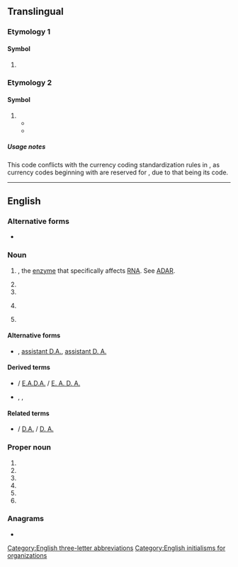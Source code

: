 {{also|Appendix:Variations of "ada"}}
==Translingual==

===Etymology 1===

====Symbol====
{{mul-symbol}}

# {{IATA|Adana Şakirpaşa Airport||Adana||Turkey}}

===Etymology 2===

====Symbol====
{{mul-symbol}}

# {{ISO 4217|unoff=1|crypto=1|Cardano (blockchain platform)|Cardano}}
#* {{quote-book|it|termlang=mul|url=http://tesi.luiss.it/23608/1/685441_SPITALERI_FEDERICO_Tesi%20e%20riassunto%20Federico%20Spitaleri.pdf|title=Definizione di mappe percettive delle criptovalute con maggiore capitalizzazione attraverso l’utilizzo del multidimensional scaling|author=Federico Spitaleri|genre=thesis|publisher=Luiss Guido Carli|year=2017–2018|page=38|passage=La fornitura di '''ADA''' attualmente in circolazione ammonta a 25.927.070.538 unità, mentre la fornitura totale è fissata a 31.112.483.745 '''ADA'''. Il prezzo di un '''ADA''' nel periodo di raccolta dei giudizi di somiglianza (Marzo-Aprile) si attesta a quasi 0,2 $ (coinmarketcap.com).}}
#* {{quote-book|es|termlang=mul|url=http://riull.ull.es/xmlui/handle/915/24719|title=Proyecto Cardano, tercera generación de criptomonedas|genre=thesis|publisher=University of La Laguna|author=J.W. Benazco Ángel & G. García Machiñena Morell|year=2021|page=15|passage=En estas fechas escogidas vemos la evolución que ha tenido '''ADA''' de 1 enero de 2021 a un precio de 0,14 euros por '''ADA''' y su máximo histórico se sitúa sobre 2,03 euros por '''ADA''' a 16 mayo de 2021.}}

=====Usage notes=====
This code conflicts with the currency coding standardization rules in {{w|ISO 4217}}, as currency codes beginning with {{l|mul|AD}} are reserved for {{w|Andorra}}, due to that being its {{w|ISO 3166-1 alpha-2}} code.

----

==English==

===Alternative forms===
* {{alter|en|A.D.A.|A. D. A.}}

===Noun===
{{en-noun|~}}

# {{initialism of|en|[[adenosine]] [[deaminase]]|nodot=1}}, the [[enzyme]] that specifically affects [[RNA]]. See [[ADAR]].
# {{initialism of|en|[[assistant]] [[district attorney]]}}
# {{acronym of|en|[[anti-doping]] [[agency]]}}
# {{lb|en|organic compound}} {{abbreviation of|en|azodicarbonamide}}
# {{lb|en|art}} {{init of|en|[[autodestructive]] [[art]]}}

====Alternative forms====
* {{sense|assistant district attorney}} {{l|en|assistant DA}}, [[assistant D.A.]], [[assistant D. A.]]

====Derived terms====
* {{sense|assistant district attorney}} {{l|en|EADA}} / [[E.A.D.A.]] / [[E. A. D. A.]] {{gloss|[[executive assistant district attorney]]}}
* {{sense|anti-doping agency}} {{l|en|WADA}}, {{l|en|USADA}}, {{l|en|RUSADA}}

====Related terms====
* {{sense|[[assistant district attorney]]}} {{l|en|DA}} / [[D.A.]] / [[D. A.]] {{gloss|[[district attorney]]}}

===Proper noun===
{{en-proper noun}}

# {{initialism of|en|[[w:American Dental Association|American Dental Association]]}}
# {{initialism of|en|[[w:Americans for Democratic Action|Americans for Democratic Action]]}}
# {{initialism of|en|[[w:Americans with Disabilities Act|Americans with Disabilities Act]]}}
# {{initialism of|en|[[w:American Diabetes Association|American Diabetes Association]]}}
# {{initialism of|en|[[w:Air Defense Artillery Branch (United States Army)|Air Defense Artillery]]}}
# {{initialism of|en|[[w:Association of Drainage Authorities|Association of Drainage Authorities]]}}

===Anagrams===
* {{anagrams|en|a=aad|AAD|aad}}

[[Category:English three-letter abbreviations]]
[[Category:English initialisms for organizations‎]]